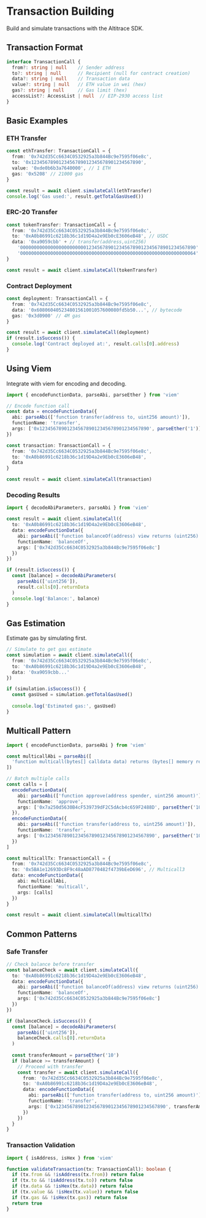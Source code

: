 # Transaction Building

Build and simulate transactions with the Altitrace SDK.

## Transaction Format

```typescript
interface TransactionCall {
  from?: string | null    // Sender address
  to?: string | null      // Recipient (null for contract creation)
  data?: string | null    // Transaction data
  value?: string | null   // ETH value in wei (hex)
  gas?: string | null     // Gas limit (hex)
  accessList?: AccessList | null  // EIP-2930 access list
}
```

## Basic Examples

### ETH Transfer

```typescript
const ethTransfer: TransactionCall = {
  from: '0x742d35Cc6634C0532925a3b844Bc9e7595f06e8c',
  to: '0x1234567890123456789012345678901234567890',
  value: '0xde0b6b3a7640000', // 1 ETH
  gas: '0x5208' // 21000 gas
}

const result = await client.simulateCall(ethTransfer)
console.log('Gas used:', result.getTotalGasUsed())
```

### ERC-20 Transfer

```typescript
const tokenTransfer: TransactionCall = {
  from: '0x742d35Cc6634C0532925a3b844Bc9e7595f06e8c',
  to: '0xA0b86991c6218b36c1d19D4a2e9Eb0cE3606eB48', // USDC
  data: '0xa9059cbb' + // transfer(address,uint256)
    '0000000000000000000000001234567890123456789012345678901234567890' + // to
    '0000000000000000000000000000000000000000000000000000000000000064'   // 100 USDC
}

const result = await client.simulateCall(tokenTransfer)
```

### Contract Deployment

```typescript
const deployment: TransactionCall = {
  from: '0x742d35Cc6634C0532925a3b844Bc9e7595f06e8c',
  data: '0x608060405234801561001057600080fd5b50...', // bytecode
  gas: '0x3d0900' // 4M gas
}

const result = await client.simulateCall(deployment)
if (result.isSuccess()) {
  console.log('Contract deployed at:', result.calls[0].address)
}
```

## Using Viem

Integrate with viem for encoding and decoding.

```typescript
import { encodeFunctionData, parseAbi, parseEther } from 'viem'

// Encode function call
const data = encodeFunctionData({
  abi: parseAbi(['function transfer(address to, uint256 amount)']),
  functionName: 'transfer',
  args: ['0x1234567890123456789012345678901234567890', parseEther('1')]
})

const transaction: TransactionCall = {
  from: '0x742d35Cc6634C0532925a3b844Bc9e7595f06e8c',
  to: '0xA0b86991c6218b36c1d19D4a2e9Eb0cE3606eB48',
  data
}

const result = await client.simulateCall(transaction)
```

### Decoding Results

```typescript
import { decodeAbiParameters, parseAbi } from 'viem'

const result = await client.simulateCall({
  to: '0xA0b86991c6218b36c1d19D4a2e9Eb0cE3606eB48',
  data: encodeFunctionData({
    abi: parseAbi(['function balanceOf(address) view returns (uint256)']),
    functionName: 'balanceOf',
    args: ['0x742d35Cc6634C0532925a3b844Bc9e7595f06e8c']
  })
})

if (result.isSuccess()) {
  const [balance] = decodeAbiParameters(
    parseAbi(['uint256']),
    result.calls[0].returnData
  )
  console.log('Balance:', balance)
}
```

## Gas Estimation

Estimate gas by simulating first.

```typescript
// Simulate to get gas estimate
const simulation = await client.simulateCall({
  from: '0x742d35Cc6634C0532925a3b844Bc9e7595f06e8c',
  to: '0xA0b86991c6218b36c1d19D4a2e9Eb0cE3606eB48',
  data: '0xa9059cbb...'
})

if (simulation.isSuccess()) {
  const gasUsed = simulation.getTotalGasUsed()
  
  console.log('Estimated gas:', gasUsed)
}
```

## Multicall Pattern

```typescript
import { encodeFunctionData, parseAbi } from 'viem'

const multicallAbi = parseAbi([
  'function multicall(bytes[] calldata data) returns (bytes[] memory results)'
])

// Batch multiple calls
const calls = [
  encodeFunctionData({
    abi: parseAbi(['function approve(address spender, uint256 amount)']),
    functionName: 'approve',
    args: ['0x7a250d5630B4cF539739dF2C5dAcb4c659F2488D', parseEther('100')]
  }),
  encodeFunctionData({
    abi: parseAbi(['function transfer(address to, uint256 amount)']),
    functionName: 'transfer',
    args: ['0x1234567890123456789012345678901234567890', parseEther('10')]
  })
]

const multicallTx: TransactionCall = {
  from: '0x742d35Cc6634C0532925a3b844Bc9e7595f06e8c',
  to: '0x5BA1e12693Dc8F9c48aAD8770482f4739bEeD696', // Multicall3
  data: encodeFunctionData({
    abi: multicallAbi,
    functionName: 'multicall',
    args: [calls]
  })
}

const result = await client.simulateCall(multicallTx)
```

## Common Patterns

### Safe Transfer

```typescript
// Check balance before transfer
const balanceCheck = await client.simulateCall({
  to: '0xA0b86991c6218b36c1d19D4a2e9Eb0cE3606eB48',
  data: encodeFunctionData({
    abi: parseAbi(['function balanceOf(address) view returns (uint256)']),
    functionName: 'balanceOf',
    args: ['0x742d35Cc6634C0532925a3b844Bc9e7595f06e8c']
  })
})

if (balanceCheck.isSuccess()) {
  const [balance] = decodeAbiParameters(
    parseAbi(['uint256']),
    balanceCheck.calls[0].returnData
  )
  
  const transferAmount = parseEther('10')
  if (balance >= transferAmount) {
    // Proceed with transfer
    const transfer = await client.simulateCall({
      from: '0x742d35Cc6634C0532925a3b844Bc9e7595f06e8c',
      to: '0xA0b86991c6218b36c1d19D4a2e9Eb0cE3606eB48',
      data: encodeFunctionData({
        abi: parseAbi(['function transfer(address to, uint256 amount)']),
        functionName: 'transfer',
        args: ['0x1234567890123456789012345678901234567890', transferAmount]
      })
    })
  }
}
```

### Transaction Validation

```typescript
import { isAddress, isHex } from 'viem'

function validateTransaction(tx: TransactionCall): boolean {
  if (tx.from && !isAddress(tx.from)) return false
  if (tx.to && !isAddress(tx.to)) return false
  if (tx.data && !isHex(tx.data)) return false
  if (tx.value && !isHex(tx.value)) return false
  if (tx.gas && !isHex(tx.gas)) return false
  return true
}
```
